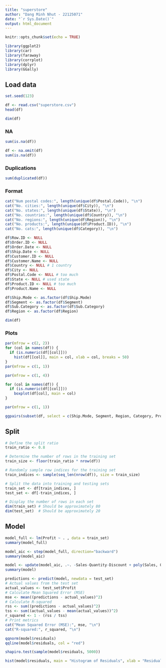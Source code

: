 ```yaml
---
title: "superstore"
author: "Dang Minh Nhut - 22125071"
date: "`r Sys.Date()`"
output: html_document
---
```


```r
knitr::opts_chunk$set(echo = TRUE)
```

```r
library(ggplot2)
library(car)
library(faraway)
library(corrplot)
library(dplyr)
library(GGally)
```

## Load data

```r
set.seed(123)
```

```r
df <- read.csv("superstore.csv")
head(df)
```

```r
dim(df)
```

### NA

```r
sum(is.na(df))
```

```r
df <- na.omit(df)
sum(is.na(df))
```

### Duplications

```r
sum(duplicated(df))
```

### Format

```r
cat("Num postal codes:", length(unique(df$Postal.Code)), "\n")
cat("No. cities:", length(unique(df$City)), "\n")
cat("No. states:", length(unique(df$State)), "\n")
cat("No. countries:", length(unique(df$Country)), "\n")
cat("No. regions:", length(unique(df$Region)), "\n")
cat("No. products:", length(unique(df$Product.ID)), "\n")
cat("No. cats:", length(unique(df$Category)), "\n")
```

```r
df$Row.ID <- NULL
df$Order.ID <- NULL
df$Order.Date <- NULL
df$Ship.Date <- NULL
df$Customer.ID <- NULL
df$Customer.Name <- NULL
df$Country <- NULL # 1 country
df$City <- NULL
df$Postal.Code <- NULL # too much 
df$State <- NULL # used state
df$Product.ID <- NULL # too much 
df$Product.Name <- NULL
```

```r
df$Ship.Mode <- as.factor(df$Ship.Mode)
df$Segment <- as.factor(df$Segment) 
df$Sub.Category <- as.factor(df$Sub.Category)
df$Region <- as.factor(df$Region)
```

```r
dim(df)
```

### Plots

```r
par(mfrow = c(2, 2))
for (col in names(df)) {
  if (is.numeric(df[[col]]))
    hist(df[[col]], main = col, xlab = col, breaks = 50)
}
par(mfrow = c(1, 1))
```

```r
par(mfrow = c(1, 4))

for (col in names(df)) {
  if (is.numeric(df[[col]]))
    boxplot(df[col], main = col)
}

par(mfrow = c(1, 1))
```

```r
ggpairs(subset(df, select = c(Ship.Mode, Segment, Region, Category, Profit)))
```

## Split

```r
# Define the split ratio
train_ratio <- 0.8

# Determine the number of rows in the training set
train_size <- floor(train_ratio * nrow(df))

# Randomly sample row indices for the training set
train_indices <- sample(seq_len(nrow(df)), size = train_size)

# Split the data into training and testing sets
train_set <- df[train_indices, ]
test_set <- df[-train_indices, ]

# Display the number of rows in each set
dim(train_set) # Should be approximately 80
dim(test_set)  # Should be approximately 20
```

## Model

```r
model_full <- lm(Profit ~ . , data = train_set)
summary(model_full)
```

```r
model_aic <- step(model_full, direction="backward")
summary(model_aic)
```

```r
model <- update(model_aic, .~. -Sales-Quantity-Discount + poly(Sales, Quantity, Discount, degree = 3))
summary(model)
```

```r
predictions <- predict(model, newdata = test_set)
# Actual values from the test set 
actual_values <- test_set$Profit
# Calculate Mean Squared Error (MSE) 
mse <- mean((predictions - actual_values)^2)  
# Calculate R-squared 
rss <- sum((predictions - actual_values)^2) 
tss <- sum((actual_values - mean(actual_values))^2) 
r_squared <- 1 - (rss / tss)  
# Print metrics 
cat("Mean Squared Error (MSE):", mse, "\n") 
cat("R-squared:", r_squared, "\n")
```

```r
qqnorm(model$residuals)
qqline(model$residuals, col = "red")
```

```r
shapiro.test(sample(model$residuals, 5000))
```

```r
hist(model$residuals, main = "Histogram of Residuals", xlab = "Residuals", breaks = 200)
```
